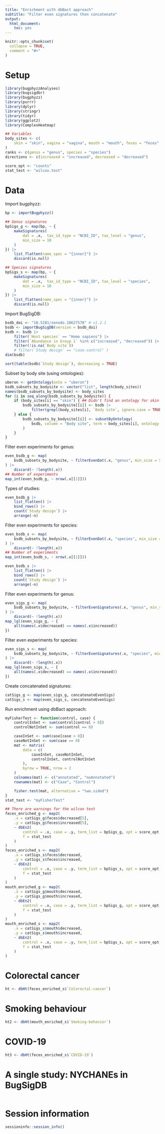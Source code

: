```yaml
---
title: "Enrichment with dbBact approach"
subtitle: "Filter even signatures then concatenate"
output:
  html_document:
    toc: yes
---
```


```r
knitr::opts_chunk$set(
  collapse = TRUE,
  comment = "#>"
)
```

# Setup

```r
library(bugphyzzAnalyses)
library(bugsigdbr)
library(bugphyzz)
library(purrr)
library(dplyr)
library(stringr)
library(tidyr)
library(ggplot2)
library(ComplexHeatmap)

## Variables
body_sites <- c(
    skin = "skin", vagina = "vagina", mouth = "mouth", feces = "feces"
)
ranks <- c(genus = "genus", species = "species")
directions <- c(increased = "increased", decreased = "decreased")

score_opt <- "counts"
stat_test <- "wilcox.test"
```

# Data

Import bugphyzz:

```r
bp <- importBugphyzz()

## Genus signatures
bpSigs_g <- map(bp, ~ {
    makeSignatures(
        dat = .x,  tax_id_type = "NCBI_ID", tax_level = "genus",
        min_size = 10
    )
}) |> 
    list_flatten(name_spec = "{inner}") |> 
    discard(is.null)

## Species signatures
bpSigs_s <- map(bp, ~ {
    makeSignatures(
        dat = .x,  tax_id_type = "NCBI_ID", tax_level = "species",
        min_size = 10
    )
}) |> 
    list_flatten(name_spec = "{inner}") |> 
    discard(is.null)
```

Import BugSigDB:

```r
bsdb_doi <- "10.5281/zenodo.10627578" # v1.2.1
bsdb <- importBugSigDB(version = bsdb_doi)
bsdb <- bsdb |> 
    filter(`Host species` == "Homo sapiens") |> 
    filter(`Abundance in Group 1` %in% c("increased", "decreased")) |>
    filter(!is.na(`Body site`))
    # filter(`Study design` == "case-control" )
dim(bsdb)
```

```r
sort(table(bsdb$`Study design`), decreasing = TRUE)
```

Subset by body site (using ontologies):

```r
uberon <- getOntology(onto = "uberon")
bsdb_subsets_by_bodysite <- vector("list", length(body_sites))
names(bsdb_subsets_by_bodysite) <- body_sites
for (i in seq_along(bsdb_subsets_by_bodysite)) {
    if (body_sites[i] == "skin") { ## Didn't find an ontology for skin
        bsdb_subsets_by_bodysite[[i]] <- bsdb |> 
            filter(grepl(body_sites[i], `Body site`, ignore.case = TRUE))
    } else {
        bsdb_subsets_by_bodysite[[i]] <- subsetByOntology(
            bsdb, column = "Body site", term = body_sites[i], ontology = uberon 
        )
    }
}
```

Filter even experiments for genus:

```r
even_bsdb_g <- map(
    bsdb_subsets_by_bodysite, ~ filterEvenDat(.x, "genus", min_size = 5)
) |> 
    discard(~ !length(.x))
## Number of experiments
map_int(even_bsdb_g, ~ nrow(.x[[1]]))
```

Types of studies:

```r
even_bsdb_g |> 
    list_flatten() |> 
    bind_rows() |> 
    count(`Study design`) |> 
    arrange(-n)
```

Filter even experiments for species:

```r
even_bsdb_s <- map(
    bsdb_subsets_by_bodysite, ~ filterEvenDat(.x, "species", min_size = 5)
) |> 
    discard(~ !length(.x))
## Number of experiments
map_int(even_bsdb_s, ~ nrow(.x[[1]]))
```

```r
even_bsdb_s |> 
    list_flatten() |> 
    bind_rows() |> 
    count(`Study design`) |> 
    arrange(-n)
```


Filter even experiments for genus:

```r
even_sigs_g <- map(
    bsdb_subsets_by_bodysite, ~ filterEvenSignatures(.x, "genus", min_size = 5)
) |> 
    discard(~ !length(.x))
map_lgl(even_sigs_g, ~ {
    all(names(.x$decreased) == names(.x$increased))
})
```

Filter even experiments for species:

```r
even_sigs_s <- map(
    bsdb_subsets_by_bodysite, ~ filterEvenSignatures(.x, "species", min_size = 5)
) |> 
    discard(~ !length(.x))
map_lgl(even_sigs_s, ~ {
    all(names(.x$decreased) == names(.x$increased))
})
```

Create concatenated signatures:

```r
catSigs_g <- map(even_sigs_g, concatenateEvenSigs)
catSigs_s <- map(even_sigs_s, concatenateEvenSigs)
```

Run enrichment using dbBact approach:

```r
myFisherTest <- function(control, case) {
    controlInSet <- sum(control[control > 0])
    controlNotInSet <- sum(control == 0)

    caseInSet <- sum(case[case > 0])
    caseNotInSet <- sum(case == 0)
    mat <- matrix(
        data = c(
            caseInSet, caseNotInSet,
            controlInSet, controlNotInSet
        ),
        byrow = TRUE, nrow = 2
    )
    colnames(mat) <- c("annotated", "noAnnotated")
    rownames(mat) <- c("Case", "Control")

    fisher.test(mat, alternative = "two.sided")
}
stat_test <- "myFisherTest"

## There are warnings for the wilcox test
feces_enriched_g <- map2(
    .x = catSigs_g$feces$decreased[5],
    .y = catSigs_g$feces$increased[5],
    ~ dbEn2(
        control = .x, case = .y, term_list = bpSigs_g, opt = score_opt, 
        f = stat_test
    )
)
feces_enriched_s <- map2(
    .x = catSigs_s$feces$decreased,
    .y = catSigs_s$feces$increased,
    ~ dbEn2(
        control = .x, case = .y, term_list = bpSigs_s, opt = score_opt,
        f = stat_test
    )
)
mouth_enriched_g <- map2(
    .x = catSigs_g$mouth$decreased,
    .y = catSigs_g$mouth$increased,
    ~ dbEn2(
        control = .x, case = .y, term_list = bpSigs_g, opt = score_opt, 
        f = stat_test
    )
)
mouth_enriched_s <- map2(
    .x = catSigs_s$mouth$decreased,
    .y = catSigs_s$mouth$increased,
    ~ dbEn2(
        control = .x, case = .y, term_list = bpSigs_s, opt = score_opt,
        f = stat_test
    )
)
```

# Colorectal cancer

```r
ht <- dbHt(feces_enriched_s$`Colorectal-cancer`)
```
# Smoking behaviour

```r
ht2 <- dbHt(mouth_enriched_s$`Smoking-behavior`)
```

# COVID-19

```r
ht3 <- dbHt(feces_enriched_s$`COVID-19`)
```


# A single study: NYCHANEs in BugSigDB

```r

```





# Session information

```r
sessioninfo::session_info()
```
